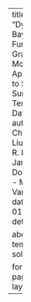 ---
title: "Dynamic Bayesian Functional Graphical Models With Application to Sea Surface Temperature Data"
author:
  - Chunshan Liu
  - Daniel R. Kowal
  - James Doss-Gollin
  - Marina Vanucci
date: 2023-01-01
details: ""

about:
  template: solana

format:
  html:
    page-layout: full
---